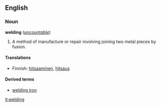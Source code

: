 ==English==
{{wikipedia}}
===Noun===
'''welding''' (''[[uncountable]]'')

#A method of manufacture or repair involving joining two metal pieces by fusion. <!-- Some form of heat is normaly used such as an acetylene flame or electric arc, and the fusion may be [[autogenous]] or with the addition of a similar metal to the [[weld pool]]-->

====Translations====
*Finnish: [[hitsaaminen]], [[hitsaus]]

====Derived terms====
*[[welding iron]]

[[it:welding]]